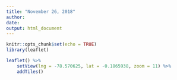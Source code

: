 ---
title: "November 26, 2018"
author:
date: 
output: html_document
---

```{r setup, include=FALSE}
knitr::opts_chunk$set(echo = TRUE)
library(leaflet)
```

```{r cars, echo=FALSE}
leaflet() %>% 
    setView(lng = -78.570625, lat = -0.1865938, zoom = 11) %>% 
    addTiles()

```

